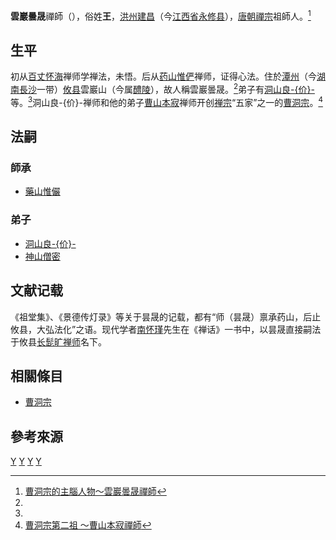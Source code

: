 '''雲巖曇晟'''禪師（{{bd|742年||841年||catIdx=Y}}），俗姓'''王'''，[[洪州_(隋朝)|洪州]][[建昌县_(古代)|建昌]]（今[[江西省|江西省]][[永修县|永修县]]），[[唐朝|唐朝]][[禪宗|禪宗]]祖師人。<ref name="雲巖曇晟">[http://www.budaedu.org/doctrin/t36.php 曹洞宗的主腦人物～雲巖曇晟禪師]</ref>

== 生平 ==
初从[[百丈怀海|百丈怀海]]禅师学禅法，未悟。后从[[药山惟俨|药山惟俨]]禅师，证得心法。住於[[潭州|潭州]]（今[[湖南|湖南]][[長沙|長沙]]一带）[[攸县|攸县]]雲巖山（今属[[醴陵|醴陵]]），故人稱雲巖曇晟。<ref name="雲巖曇晟"/>弟子有[[洞山良价|洞山良-{价}-]]等。<ref name="雲巖曇晟"/>洞山良-{价}-禅师和他的弟子[[曹山本寂|曹山本寂]]禅师开创[[禅宗|禅宗]]“五家”之一的[[曹洞宗|曹洞宗]]。<ref name="曹洞宗">[http://www.budaedu.org/doctrin/t51.php 曹洞宗第二祖 ～曹山本寂禪師 ]</ref>

== 法嗣 ==
=== 師承 ===
*[[藥山惟儼|藥山惟儼]]

=== 弟子 ===
*[[洞山良价|洞山良-{价}-]]
*[[神山僧密|神山僧密]]

== 文献记载 ==
《祖堂集》、《景德传灯录》等关于昙晟的记载，都有“师（昙晟）禀承药山，后止攸县，大弘法化”之语。现代学者[[南怀瑾|南怀瑾]]先生在《禅话》一书中，以昙晟直接嗣法于攸县[[长髭旷禅师|长髭旷禅师]]名下。

==相關條目==
*[[曹洞宗|曹洞宗]]

== 參考來源 ==
{{reflist}}

{{Authority control}}
{{DEFAULTSORT:}}
[[Category:王姓|Y]]
[[Category:永修人|Y]]
[[Category:禪僧|Y]]
[[Category:唐朝僧人|Y]]